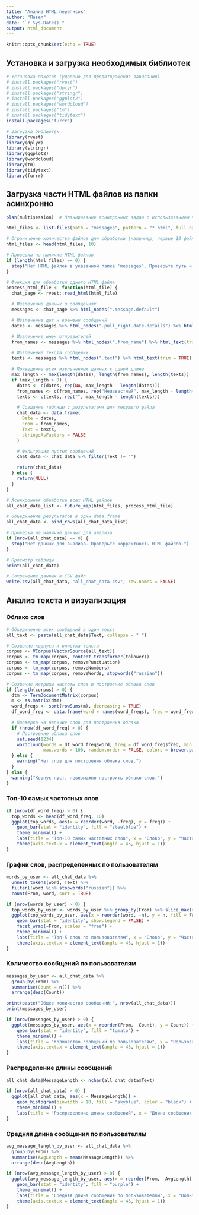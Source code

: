 ```yaml
---
title: "Анализ HTML переписок"
author: "Павел"
date: "`r Sys.Date()`"
output: html_document
---
```


```r
knitr::opts_chunk$set(echo = TRUE)
```

## Установка и загрузка необходимых библиотек

```r
# Установка пакетов (удалено для предотвращения зависания)
# install.packages("rvest")
# install.packages("dplyr")
# install.packages("stringr")
# install.packages("ggplot2")
# install.packages("wordcloud")
# install.packages("tm")
# install.packages("tidytext")
install.packages("furrr")

# Загрузка библиотек
library(rvest)
library(dplyr)
library(stringr)
library(ggplot2)
library(wordcloud)
library(tm)
library(tidytext)
library(furrr)
```

## Загрузка части HTML файлов из папки асинхронно

```r
plan(multisession)  # Планирование асинхронных задач с использованием нескольких сессий

html_files <- list.files(path = "messages", pattern = "*.html", full.names = TRUE)

# Ограничение количества файлов для обработки (например, первые 10 файлов)
html_files <- head(html_files, 10)

# Проверка на наличие HTML файлов
if (length(html_files) == 0) {
  stop("Нет HTML файлов в указанной папке 'messages'. Проверьте путь и наличие файлов.")
}

# Функция для обработки одного HTML файла
process_html_file <- function(html_file) {
  chat_page <- rvest::read_html(html_file)

  # Извлечение данных о сообщениях
  messages <- chat_page %>% html_nodes(".message.default")

  # Извлечение дат и времени сообщений
  dates <- messages %>% html_nodes(".pull_right.date.details") %>% html_attr("title")

  # Извлечение имен отправителей
  from_names <- messages %>% html_nodes(".from_name") %>% html_text(trim = TRUE)

  # Извлечение текста сообщений
  texts <- messages %>% html_nodes(".text") %>% html_text(trim = TRUE)

  # Приведение всех извлеченных данных к одной длине
  max_length <- max(length(dates), length(from_names), length(texts))
  if (max_length > 0) {
    dates <- c(dates, rep(NA, max_length - length(dates)))
    from_names <- c(from_names, rep("Неизвестный", max_length - length(from_names)))
    texts <- c(texts, rep("", max_length - length(texts)))

    # Создание таблицы с результатами для текущего файла
    chat_data <- data.frame(
      Date = dates,
      From = from_names,
      Text = texts,
      stringsAsFactors = FALSE
    )

    # Фильтрация пустых сообщений
    chat_data <- chat_data %>% filter(Text != "")

    return(chat_data)
  } else {
    return(NULL)
  }
}

# Асинхронная обработка всех HTML файлов
all_chat_data_list <- future_map(html_files, process_html_file)

# Объединение результатов в один data.frame
all_chat_data <- bind_rows(all_chat_data_list)

# Проверка на наличие данных для анализа
if (nrow(all_chat_data) == 0) {
  stop("Нет данных для анализа. Проверьте корректность HTML файлов.")
}

# Просмотр таблицы
print(all_chat_data)

# Сохранение данных в CSV файл
write.csv(all_chat_data, "all_chat_data.csv", row.names = FALSE)
```

## Анализ текста и визуализация

### Облако слов

```r
# Объединение всех сообщений в один текст
all_text <- paste(all_chat_data$Text, collapse = " ")

# Создание корпуса и очистка текста
corpus <- VCorpus(VectorSource(all_text))
corpus <- tm_map(corpus, content_transformer(tolower))
corpus <- tm_map(corpus, removePunctuation)
corpus <- tm_map(corpus, removeNumbers)
corpus <- tm_map(corpus, removeWords, stopwords("russian"))

# Создание матрицы частоты слов и построение облака слов
if (length(corpus) > 0) {
  dtm <- TermDocumentMatrix(corpus)
  m <- as.matrix(dtm)
  word_freqs <- sort(rowSums(m), decreasing = TRUE)
  df_word_freq <- data.frame(word = names(word_freqs), freq = word_freqs)

  # Проверка на наличие слов для построения облака
  if (nrow(df_word_freq) > 0) {
    # Построение облака слов
    set.seed(1234)
    wordcloud(words = df_word_freq$word, freq = df_word_freq$freq, min.freq = 2,
              max.words = 100, random.order = FALSE, colors = brewer.pal(8, "Dark2"))
  } else {
    warning("Нет слов для построения облака слов.")
  }
} else {
  warning("Корпус пуст, невозможно построить облако слов.")
}
```

### Топ-10 самых частотных слов

```r
if (nrow(df_word_freq) > 0) {
  top_words <- head(df_word_freq, 10)
  ggplot(top_words, aes(x = reorder(word, -freq), y = freq)) +
    geom_bar(stat = "identity", fill = "steelblue") +
    theme_minimal() +
    labs(title = "Топ-10 самых частотных слов", x = "Слово", y = "Частота") +
    theme(axis.text.x = element_text(angle = 45, hjust = 1))
}
```

### График слов, распределенных по пользователям

```r
words_by_user <- all_chat_data %>%
  unnest_tokens(word, Text) %>%
  filter(!word %in% stopwords("russian")) %>%
  count(From, word, sort = TRUE)

if (nrow(words_by_user) > 0) {
  top_words_by_user <- words_by_user %>% group_by(From) %>% slice_max(order_by = n, n = 5)
  ggplot(top_words_by_user, aes(x = reorder(word, -n), y = n, fill = From)) +
    geom_bar(stat = "identity", show.legend = FALSE) +
    facet_wrap(~From, scales = "free") +
    theme_minimal() +
    labs(title = "Топ-5 слов по пользователям", x = "Слово", y = "Частота") +
    theme(axis.text.x = element_text(angle = 45, hjust = 1))
}
```

### Количество сообщений по пользователям

```r
messages_by_user <- all_chat_data %>%
  group_by(From) %>%
  summarise(Count = n()) %>%
  arrange(desc(Count))

print(paste("Общее количество сообщений:", nrow(all_chat_data)))
print(messages_by_user)

if (nrow(messages_by_user) > 0) {
  ggplot(messages_by_user, aes(x = reorder(From, -Count), y = Count)) +
    geom_bar(stat = "identity", fill = "tomato") +
    theme_minimal() +
    labs(title = "Количество сообщений по пользователям", x = "Пользователь", y = "Количество сообщений") +
    theme(axis.text.x = element_text(angle = 45, hjust = 1))
}
```

### Распределение длины сообщений

```r
all_chat_data$MessageLength <- nchar(all_chat_data$Text)

if (nrow(all_chat_data) > 0) {
  ggplot(all_chat_data, aes(x = MessageLength)) +
    geom_histogram(binwidth = 10, fill = "skyblue", color = "black") +
    theme_minimal() +
    labs(title = "Распределение длины сообщений", x = "Длина сообщения (символы)", y = "Количество сообщений")
}
```

### Средняя длина сообщения по пользователям

```r
avg_message_length_by_user <- all_chat_data %>%
  group_by(From) %>%
  summarise(AvgLength = mean(MessageLength)) %>%
  arrange(desc(AvgLength))

if (nrow(avg_message_length_by_user) > 0) {
  ggplot(avg_message_length_by_user, aes(x = reorder(From, -AvgLength), y = AvgLength)) +
    geom_bar(stat = "identity", fill = "purple") +
    theme_minimal() +
    labs(title = "Средняя длина сообщения по пользователям", x = "Пользователь", y = "Средняя длина сообщения") +
    theme(axis.text.x = element_text(angle = 45, hjust = 1))
}
```
